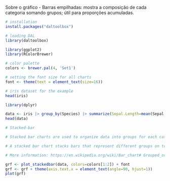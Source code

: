 Sobre o gráfico
- Barras empilhadas: mostra a composição de cada categoria somando grupos; útil para proporções acumuladas.

```r
# installation 
install.packages("daltoolbox")

# loading DAL
library(daltoolbox) 
```

```r
library(ggplot2)
library(RColorBrewer)

# color palette
colors <- brewer.pal(4, 'Set1')

# setting the font size for all charts
font <- theme(text = element_text(size=16))
```

```r
# iris dataset for the example
head(iris)
```

```r
library(dplyr)

data <- iris |> group_by(Species) |> summarize(Sepal.Length=mean(Sepal.Length), Sepal.Width=mean(Sepal.Width))
head(data)
```

```r
# Stacked-bar

# Stacked bar charts are used to organize data into groups for each category.

# A stacked bar chart stacks bars that represent different groups on top of each other. The height of the resulting bar shows the combined result of the groups. 

# More information: https://en.wikipedia.org/wiki/Bar_chart# Grouped_or_stacked

grf <- plot_stackedbar(data, colors=colors[1:2]) + font
grf <- grf + theme(axis.text.x = element_text(angle=90, hjust=1))
plot(grf)
```

